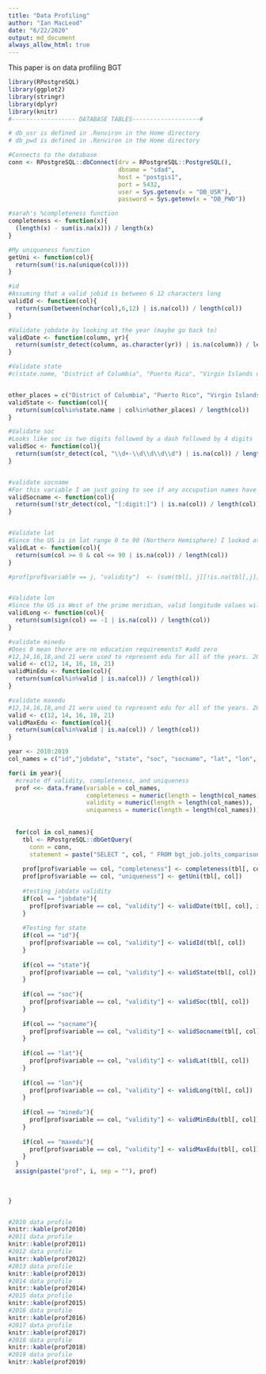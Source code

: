 ```yaml
---
title: "Data Profiling"
author: "Ian MacLeod"
date: "6/22/2020"
output: md_document
always_allow_html: true
---
```


This paper is on data profiling BGT




```r
library(RPostgreSQL)
library(ggplot2)
library(stringr)
library(dplyr)
library(knitr)
#------------------ DATABASE TABLES-------------------#

# db_usr is defined in .Renviron in the Home directory
# db_pwd is defined in .Renviron in the Home directory

#Connects to the database
conn <- RPostgreSQL::dbConnect(drv = RPostgreSQL::PostgreSQL(),
                               dbname = "sdad",
                               host = "postgis1",
                               port = 5432,
                               user = Sys.getenv(x = "DB_USR"),
                               password = Sys.getenv(x = "DB_PWD"))  
```


```r
#sarah's %completeness function
completeness <- function(x){
  (length(x) - sum(is.na(x))) / length(x) 
}

#My uniqueness function
getUni <- function(col){
  return(sum(!is.na(unique(col))))  
}

#id
#Assuming that a valid jobid is between 6 12 characters long
validId <- function(col){
  return(sum(between(nchar(col),6,12) | is.na(col)) / length(col)) 
}

#Validate jobdate by looking at the year (maybe go back to)
validDate <- function(column, yr){
  return(sum(str_detect(column, as.character(yr)) | is.na(column)) / length(column)) 
}

#Validate state
#c(state.name, "District of Columbia", "Puerto Rico", "Virgin Islands of the U.S.", "Guam", "American Samoa", "Northern Mariana Islands", "Palau")


other_places = c("District of Columbia", "Puerto Rico", "Virgin Islands of the U.S.", "Guam", "American Samoa", "Northern Mariana Islands", "Palau", "Marshall Islands", "Federated States of Micronesia")
validState <- function(col){
  return(sum(col%in%state.name | col%in%other_places) / length(col))  
}

#Validate soc
#Looks like soc is two digits followed by a dash followed by 4 digits
validSoc <- function(col){
  return(sum(str_detect(col, "\\d+-\\d\\d\\d\\d") | is.na(col)) / length(col))
}


#validate socname
#For this variable I am just going to see if any occupation names have any digits in them. If they do, they won't be counted as valid
validSocname <- function(col){
  return(sum(!str_detect(col, "[:digit:]") | is.na(col)) / length(col)) 
}


#Validate lat
#Since the US is in lat range 0 to 90 (Northern Hemisphere) I looked at the number of ranges between 0 and 90
validLat <- function(col){
  return(sum(col >= 0 & col <= 90 | is.na(col)) / length(col))
}

#prof[prof$variable == j, "validity"]  <- (sum(tbl[, j][!is.na(tbl[,j])] < 0 |( 133 < tbl[, j][!is.na(tbl[,j])] & tbl[, j][!is.na(tbl[,j])] < 172)) + sum(is.na(tbl[,j])))/length(tbl[,j])


#Validate lon
#Since the US is West of the prime meridian, valid longitude values will be in the negatives (or between 133 and 172)
validLong <- function(col){
  return(sum(sign(col) == -1 | is.na(col)) / length(col))
}

#validate minedu
#Does 0 mean there are no education requirements? #add zero
#12,14,16,18,and 21 were used to represent edu for all of the years. 2018 and 2019 had 0 as an entry, however, so I did not count these as valid
valid <- c(12, 14, 16, 18, 21)
validMinEdu <- function(col){
  return(sum(col%in%valid | is.na(col)) / length(col))
}

#validate maxedu
#12,14,16,18,and 21 were used to represent edu for all of the years. 2018 and 2019 had 0 as an entry, however, so I did not count these as valid
valid <- c(12, 14, 16, 18, 21)
validMaxEdu <- function(col){
  return(sum(col%in%valid | is.na(col)) / length(col)) 
}
```
```r
year <- 2010:2019 
col_names = c("id","jobdate", "state", "soc", "socname", "lat", "lon", "minedu", "maxedu")

for(i in year){
  #create df validity, completeness, and uniqueness
  prof <<- data.frame(variable = col_names, 
                      completeness = numeric(length = length(col_names)),
                      validity = numeric(length = length(col_names)), 
                      uniqueness = numeric(length = length(col_names)))
  
  
  for(col in col_names){
    tbl <- RPostgreSQL::dbGetQuery(
      conn = conn, 
      statement = paste("SELECT ", col, " FROM bgt_job.jolts_comparison_", i, sep = ""))
    
    prof[prof$variable == col, "completeness"] <- completeness(tbl[, col])
    prof[prof$variable == col, "uniqueness"] <- getUni(tbl[, col])
    
    #testing jobdate validity
    if(col == "jobdate"){
      prof[prof$variable == col, "validity"] <- validDate(tbl[, col], i)
    }
    
    #Testing for state
    if(col == "id"){
      prof[prof$variable == col, "validity"] <- validId(tbl[, col])
    }
    
    if(col == "state"){
      prof[prof$variable == col, "validity"] <- validState(tbl[, col])
    }
    
    if(col == "soc"){
      prof[prof$variable == col, "validity"] <- validSoc(tbl[, col]) 
    }
    
    if(col == "socname"){
      prof[prof$variable == col, "validity"] <- validSocname(tbl[, col]) 
    }
    
    if(col == "lat"){
      prof[prof$variable == col, "validity"] <- validLat(tbl[, col])
    }
    
    if(col == "lon"){
      prof[prof$variable == col, "validity"] <- validLong(tbl[, col])
    }
    
    if(col == "minedu"){
      prof[prof$variable == col, "validity"] <- validMinEdu(tbl[, col])
    }
    
    if(col == "maxedu"){
      prof[prof$variable == col, "validity"] <- validMaxEdu(tbl[, col])
    }
  } 
  assign(paste("prof", i, sep = ""), prof)
  
  
  
}



```

```r
#2010 data profile
knitr::kable(prof2010)
#2011 data profile
knitr::kable(prof2011)
#2012 data profile
knitr::kable(prof2012)
#2013 data profile
knitr::kable(prof2013)
#2014 data profile
knitr::kable(prof2014)
#2015 data profile
knitr::kable(prof2015)
#2016 data profile
knitr::kable(prof2016) 
#2017 data profile
knitr::kable(prof2017)
#2018 data profile
knitr::kable(prof2018)
#2019 data profile
knitr::kable(prof2019) 
``` 
 
 